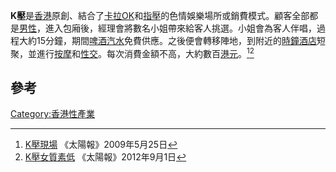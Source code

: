 '''K壓'''是[[香港|香港]]原創、結合了[[卡拉OK|卡拉OK]]和[[指壓|指壓]]的色情娛樂場所或銷費模式。顧客全部都是[[男性|男性]]，進入包廂後，經理會將數名小姐帶來給客人挑選。小姐會為客人伴唱，過程大約15分鐘，期間[[啤酒|啤酒]][[汽水|汽水]]免費供應。之後便會轉移陣地，到附近的[[時鐘酒店|時鐘酒店]]短聚，並進行[[感官按摩#情色交易的性按摩|按摩]]和[[性交|性交]]。每次消費金額不高，大約數百[[港元|港元]]。<ref>[http://the-sun.on.cc/cnt/adult/20090525/00507_004.html K壓現場] {{Wayback|url=http://the-sun.on.cc/cnt/adult/20090525/00507_004.html |date=20200211135450 }}《太陽報》2009年5月25日</ref><ref>[http://the-sun.on.cc/cnt/adult/20120901/00507_005.html K壓女質素低] {{Wayback|url=http://the-sun.on.cc/cnt/adult/20120901/00507_005.html |date=20190909023011 }}《太陽報》2012年9月1日</ref>

==參考==
{{reflist}}

[[Category:香港性產業|Category:香港性產業]]
